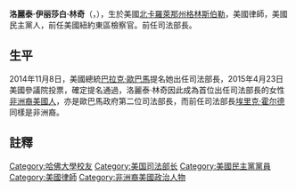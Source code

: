 {{Infobox US Cabinet official
|name        = 洛丽泰·伊丽莎白·林奇<br/>Loretta Lynch
|image       = Loretta Lynch, official portrait.jpg
|imagesize   = 200px
|order       = 
|title       = 第83任[[美国司法部長|美国司法部長]]
|term_start  = 2015年4月27日
|term_end    = 2017年1月20日
|president   = [[巴拉克·歐巴馬|巴拉克·歐巴馬]]
|predecessor = [[埃里克·霍尔德|埃里克·霍尔德]]
|successor   = [[傑夫·塞申斯|傑夫·塞申斯]]
|birth_date  = {{birth date and age|mf=yes|1959|5|21}}
|birth_place = [[北卡罗来纳州|北卡罗来纳州]][[格林斯伯勒市|格林斯伯勒市]]
|death_date  =
|death_place =
|party       = [[民主黨_(美國)|民主黨]]
|profession  = 
|alma_mater  = [[哈佛大学|哈佛大学]] <small>([[法律博士|法律博士]])</small>
|spouse      = 
|children    = 
}}

'''洛麗泰·伊丽莎白·林奇'''（{{lang-en|Loretta Elizabeth Lynch}}，{{bd|1959年|5月20日|||catIdx=Lynch, Loretta}}），生於美國[[北卡羅萊那州|北卡羅萊那州]][[格林斯伯勒_(北卡罗来纳州)|格林斯伯勒]]，美國律師，美國民主黨人，前任美國紐約東區檢察官。前任司法部長。

==生平==
2014年11月8日，美國總統[[巴拉克·歐巴馬|巴拉克·歐巴馬]]提名她出任司法部長，2015年4月23日美國參議院投票，確定提名通過，洛麗泰·林奇因此成為首位出任司法部長的女性[[非洲裔美國人|非洲裔美國人]]，亦是歐巴馬政府第二位司法部長，而前任司法部長[[埃里克·霍尔德|埃里克·霍尔德]]同樣是非洲裔。

==註釋==
{{reflist}}
{{DEFAULTSORT:Lynch, Loretta}}

{{美国司法部长}}
[[Category:哈佛大學校友|Category:哈佛大學校友]]
[[Category:美国司法部长|Category:美国司法部长]]
[[Category:美國民主黨黨員|Category:美國民主黨黨員]]
[[Category:美國律師|Category:美國律師]]
[[Category:非洲裔美國政治人物|Category:非洲裔美國政治人物]]